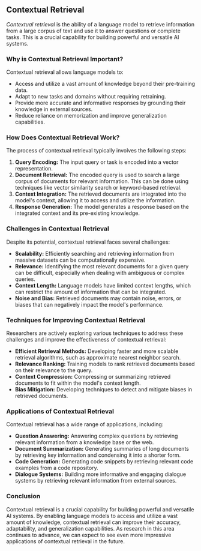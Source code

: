 ## Contextual Retrieval

*Contextual retrieval* is the ability of a language model to retrieve information from a large corpus of text and use it to answer questions or complete tasks. This is a crucial capability for building powerful and versatile AI systems.

### Why is Contextual Retrieval Important?

Contextual retrieval allows language models to:

*   Access and utilize a vast amount of knowledge beyond their pre-training data.
*   Adapt to new tasks and domains without requiring retraining.
*   Provide more accurate and informative responses by grounding their knowledge in external sources.
*   Reduce reliance on memorization and improve generalization capabilities.

### How Does Contextual Retrieval Work?

The process of contextual retrieval typically involves the following steps:

1.  **Query Encoding:** The input query or task is encoded into a vector representation.
2.  **Document Retrieval:** The encoded query is used to search a large corpus of documents for relevant information. This can be done using techniques like vector similarity search or keyword-based retrieval.
3.  **Context Integration:** The retrieved documents are integrated into the model's context, allowing it to access and utilize the information.
4.  **Response Generation:** The model generates a response based on the integrated context and its pre-existing knowledge.

### Challenges in Contextual Retrieval

Despite its potential, contextual retrieval faces several challenges:

*   **Scalability:** Efficiently searching and retrieving information from massive datasets can be computationally expensive.
*   **Relevance:** Identifying the most relevant documents for a given query can be difficult, especially when dealing with ambiguous or complex queries.
*   **Context Length:** Language models have limited context lengths, which can restrict the amount of information that can be integrated.
*   **Noise and Bias:** Retrieved documents may contain noise, errors, or biases that can negatively impact the model's performance.

### Techniques for Improving Contextual Retrieval

Researchers are actively exploring various techniques to address these challenges and improve the effectiveness of contextual retrieval:

*   **Efficient Retrieval Methods:** Developing faster and more scalable retrieval algorithms, such as approximate nearest neighbor search.
*   **Relevance Ranking:** Training models to rank retrieved documents based on their relevance to the query.
*   **Context Compression:** Compressing or summarizing retrieved documents to fit within the model's context length.
*   **Bias Mitigation:** Developing techniques to detect and mitigate biases in retrieved documents.

### Applications of Contextual Retrieval

Contextual retrieval has a wide range of applications, including:

*   **Question Answering:** Answering complex questions by retrieving relevant information from a knowledge base or the web.
*   **Document Summarization:** Generating summaries of long documents by retrieving key information and condensing it into a shorter form.
*   **Code Generation:** Generating code snippets by retrieving relevant code examples from a code repository.
*   **Dialogue Systems:** Building more informative and engaging dialogue systems by retrieving relevant information from external sources.

### Conclusion

Contextual retrieval is a crucial capability for building powerful and versatile AI systems. By enabling language models to access and utilize a vast amount of knowledge, contextual retrieval can improve their accuracy, adaptability, and generalization capabilities. As research in this area continues to advance, we can expect to see even more impressive applications of contextual retrieval in the future.
